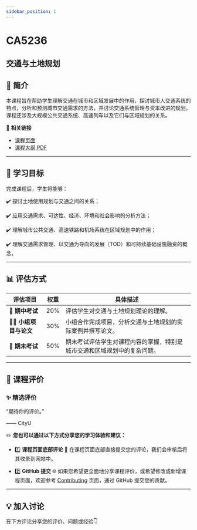 ```yaml
---
sidebar_position: 1
---
```


# CA5236
## 交通与土地规划

## **📘 简介**
本课程旨在帮助学生理解交通在城市和区域发展中的作用，探讨城市人交通系统的特点，分析和预测城市交通需求的方法，并讨论交通系统管理与资本改进的规划。课程还涉及大规模公共交通系统、高速列车以及它们与区域规划的关系。

🔗 **相关链接**
- [课程页面](https://www.cityu.edu.hk/catalogue/pg/202425/course/CA5236.htm)
- [课程大纲 PDF](https://www.cityu.edu.hk/catalogue/pg/202425/course/CA5236.pdf)

---

## **🎯 学习目标**

完成课程后，学生将能够：

✔️ 探讨土地使用规划与交通之间的关系；

✔️ 应用交通需求、可达性、经济、环境和社会影响的分析方法；

✔️ 理解城市公共交通、高速铁路和机场系统在区域规划中的作用；

✔️ 理解交通需求管理、以交通为导向的发展（TOD）和可持续基础设施融资的概念。

---

## **📊 评估方式**

| **评估项目**          | **权重** | **具体描述**                                                                                       |
|----------------------|---------|---------------------------------------------------------------------------------------------------|
| **📝 期中考试**       | 20%     | 评估学生对交通与土地规划理论的理解。                                                             |
| **🧑‍💻 小组项目与论文** | 30%     | 小组合作完成项目，分析交通与土地规划的实际案例并撰写论文。                                       |
| **📄 期末考试**       | 50%     | 期末考试评估学生对课程内容的掌握，特别是城市交通和区域规划中的复杂问题。                        |

---

## **💬 课程评价**

### ✨ **精选评价**
<div className={commentStyles.commentBox}>
    <p className={commentStyles.commentText}>
        “期待你的评价。”
    </p>
    <p className={commentStyles.commentAuthor}>—— CityU</p>
</div>

✏️ **您也可以通过以下方式分享您的学习体验和建议：**

- 1️⃣ **课程页面底部评论**
💬 在课程页面底部直接提交您的评论，我们会审核后将其收录到网站中。

- 2️⃣ **GitHub 提交**
🌐 如果您希望更全面地分享课程评价，或希望修改或新增课程页面，欢迎参考 [Contributing](https://penjc.github.io/CityU/contributing) 页面，通过 GitHub 提交您的贡献。

---

## **💡 加入讨论**

在下方评论分享您的评价、问题或经验👇
<Utterances />